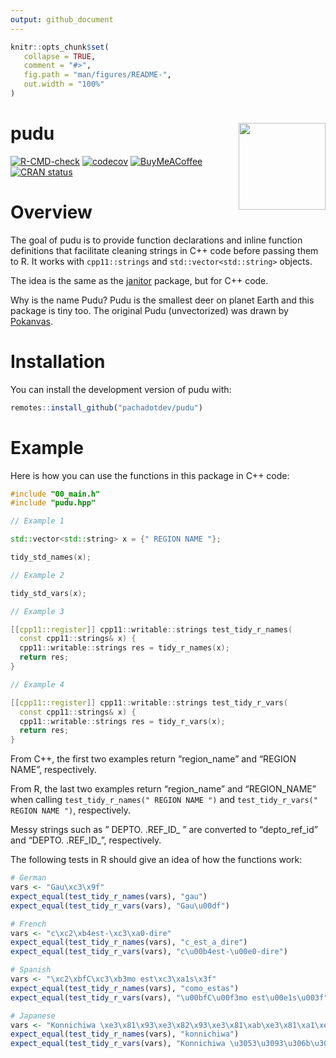 ```yaml
---
output: github_document
---
```


<!-- README.md is generated from README.Rmd. Please edit that file -->

```r
knitr::opts_chunk$set(
   collapse = TRUE,
   comment = "#>",
   fig.path = "man/figures/README-",
   out.width = "100%"
)
```

# pudu <img src="man/figures/logo.svg" align="right" height="139" alt="" />

<!-- badges: start -->
[![R-CMD-check](https://github.com/pachadotdev/pudu/actions/workflows/R-CMD-check.yaml/badge.svg)](https://github.com/pachadotdev/pudu/actions/workflows/R-CMD-check.yaml)
[![codecov](https://codecov.io/gh/pachadotdev/pudu/graph/badge.svg?token=mWfiUCgfNu)](https://app.codecov.io/gh/pachadotdev/pudu)
[![BuyMeACoffee](https://raw.githubusercontent.com/pachadotdev/buymeacoffee-badges/main/bmc-donate-white.svg)](https://buymeacoffee.com/pacha)
[![CRAN status](https://www.r-pkg.org/badges/version/pudu)](https://CRAN.R-project.org/package=pudu)
<!-- badges: end -->

# Overview

The goal of pudu is to provide function declarations and inline
function definitions that facilitate cleaning strings in C++ code before passing
them to R. It works with `cpp11::strings` and `std::vector<std::string>`
objects.

The idea is the same as the
[janitor](https://cran.r-project.org/package=janitor) package, but for C++ code.

Why is the name Pudu? Pudu is the smallest deer on planet Earth and this package
is tiny too. The original Pudu (unvectorized) was drawn by
[Pokanvas](https://www.deviantart.com/pokanvas/art/Baby-Pudu-944226115).

# Installation

You can install the development version of pudu with:

``` r
remotes::install_github("pachadotdev/pudu")
```

# Example

Here is how you can use the functions in this package in C++ code:

```cpp
#include "00_main.h"
#include "pudu.hpp"

// Example 1

std::vector<std::string> x = {" REGION NAME "};

tidy_std_names(x);

// Example 2

tidy_std_vars(x);

// Example 3

[[cpp11::register]] cpp11::writable::strings test_tidy_r_names(
  const cpp11::strings& x) {
  cpp11::writable::strings res = tidy_r_names(x);
  return res;
}

// Example 4

[[cpp11::register]] cpp11::writable::strings test_tidy_r_vars(
  const cpp11::strings& x) {
  cpp11::writable::strings res = tidy_r_vars(x);
  return res;
}
```

From C++, the first two examples return "region_name" and "REGION NAME",
respectively.

From R, the last two examples return "region_name" and "REGION_NAME" when
calling `test_tidy_r_names(" REGION NAME ")` and
`test_tidy_r_vars(" REGION NAME ")`, respectively.

Messy strings such as "  DEPTO. .REF_ID_ " are converted to "depto_ref_id" and
"DEPTO. .REF_ID_", respectively.

The following tests in R should give an idea of how the functions work:

```r
# German
vars <- "Gau\xc3\x9f"
expect_equal(test_tidy_r_names(vars), "gau")
expect_equal(test_tidy_r_vars(vars), "Gau\u00df")

# French
vars <- "c\xc2\xb4est-\xc3\xa0-dire"
expect_equal(test_tidy_r_names(vars), "c_est_a_dire")
expect_equal(test_tidy_r_vars(vars), "c\u00b4est-\u00e0-dire")

# Spanish
vars <- "\xc2\xbfC\xc3\xb3mo est\xc3\xa1s\x3f"
expect_equal(test_tidy_r_names(vars), "como_estas")
expect_equal(test_tidy_r_vars(vars), "\u00bfC\u00f3mo est\u00e1s\u003f")

# Japanese
vars <- "Konnichiwa \xe3\x81\x93\xe3\x82\x93\xe3\x81\xab\xe3\x81\xa1\xe3\x81\xaf"
expect_equal(test_tidy_r_names(vars), "konnichiwa")
expect_equal(test_tidy_r_vars(vars), "Konnichiwa \u3053\u3093\u306b\u3061\u306f")
```
